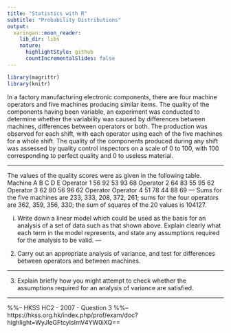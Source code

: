 ```yaml
---
title: "Statistics with R"
subtitle: "Probability Distributions"
output:
  xaringan::moon_reader:
    lib_dir: libs
    nature:
      highlightStyle: github
      countIncrementalSlides: false
---
```


```r
library(magrittr)
library(knitr)
```

In a factory manufacturing electronic components, there are four machine operators 
and five machines producing similar items. The quality of the components having 
been variable, an experiment was conducted to determine whether the variability was 
caused by differences between machines, differences between operators or both. The 
production was observed for each shift, with each operator using each of the five 
machines for a whole shift. The quality of the components produced during any shift 
was assessed by quality control inspectors on a scale of 0 to 100, with 100 
corresponding to perfect quality and 0 to useless material. 


---

The values of the quality 
scores were as given in the following table. 
Machine
A B C D E 
Operator 1 56 92 53 93 68 
Operator 2 64 83 55 95 62 
Operator 3 62 80 56 96 62 Operator 
Operator 4 51 78 44 88 69 
---
Sums for the five machines are 233, 333, 208, 372, 261; sums for the four operators 
are 362, 359, 356, 330; the sum of squares of the 20 values is 104127. 


(i) Write down a linear model which could be used as the basis for an analysis of 
a set of data such as that shown above. Explain clearly what each term in the 
model represents, and state any assumptions required for the analysis to be 
valid. 
---
2.  Carry out an appropriate analysis of variance, and test for differences between 
operators and between machines. 

---

3.  Explain briefly how you might attempt to check whether the assumptions 
required for an analysis of variance are satisfied.

---

%%-- HKSS HC2 - 2007 - Question 3
%%-- https://hkss.org.hk/index.php/prof/exam/doc?highlight=WyJleGFtcyIsImV4YW0iXQ==

